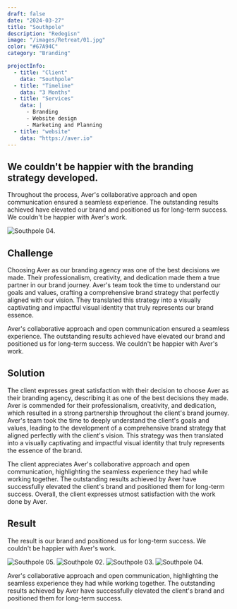 ```yaml
---
draft: false
date: "2024-03-27"
title: "Southpole"
description: "Redegisn"
image: "/images/Retreat/01.jpg"
color: "#67A94C"
category: "Branding"

projectInfo:
  - title: "Client"
    data: "Southpole"
  - title: "Timeline"
    data: "3 Months"
  - title: "Services"
    data: |
      - Branding
      - Website design
      - Marketing and Planning
  - title: "website"
    data: "https://aver.io"
---
```


## We couldn't be happier with the branding strategy developed.

Throughout the process, Aver's collaborative approach and open communication ensured a seamless experience. The outstanding results achieved have elevated our brand and positioned us for long-term success. We couldn't be happier with Aver's work.

![Southpole 04.](/images/Retreat/01-00.jpg)

## Challenge

Choosing Aver as our branding agency was one of the best decisions we made. Their professionalism, creativity, and dedication made them a true partner in our brand journey. Aver's team took the time to understand our goals and values, crafting a comprehensive brand strategy that perfectly aligned with our vision. They translated this strategy into a visually captivating and impactful visual identity that truly represents our brand essence.

Aver's collaborative approach and open communication ensured a seamless experience. The outstanding results achieved have elevated our brand and positioned us for long-term success. We couldn't be happier with Aver's work.


## Solution

The client expresses great satisfaction with their decision to choose Aver as their branding agency, describing it as one of the best decisions they made. Aver is commended for their professionalism, creativity, and dedication, which resulted in a strong partnership throughout the client's brand journey. Aver's team took the time to deeply understand the client's goals and values, leading to the development of a comprehensive brand strategy that aligned perfectly with the client's vision. This strategy was then translated into a visually captivating and impactful visual identity that truly represents the essence of the brand.

The client appreciates Aver's collaborative approach and open communication, highlighting the seamless experience they had while working together. The outstanding results achieved by Aver have successfully elevated the client's brand and positioned them for long-term success. Overall, the client expresses utmost satisfaction with the work done by Aver.


## Result

The result is our brand and positioned us for long-term success. We couldn't be happier with Aver's work.

<div class="image columns-1 sm:columns-2 gap-8">

![Southpole 05.](/images/Retreat/01-01.jpg)
![Southpole 02.](/images/Retreat/01-02.jpg)
![Southpole 03.](/images/Retreat/01-03.jpg)
![Southpole 04.](/images/Retreat/01-04.jpg)
</div>


Aver's collaborative approach and open communication, highlighting the seamless experience they had while working together. The outstanding results achieved by Aver have successfully elevated the client's brand and positioned them for long-term success.